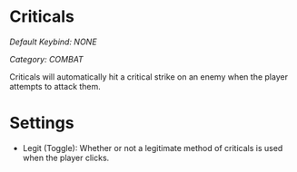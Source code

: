 # Criticals
*Default Keybind: NONE*

*Category: COMBAT*

Criticals will automatically hit a critical strike on an enemy when the player attempts to attack them.

# Settings
 - Legit (Toggle): Whether or not a legitimate method of criticals is used when the player clicks.